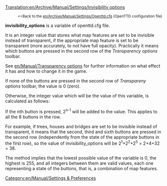 [[Translation:en/Archive/Manual/Settings/Invisibility options]]

:<small><<Back to the [[en/Archive/Manual/Settings/Openttd.cfg]] (OpenTTD configuration file)</small>

'''invisibility_options''' is a variable of openttd.cfg file.

It is an integer value that stores what map features are set to be invisible instead of transparent, if the appropriate map feature is set to be transparent (more accurately, to not have full opacity). Practically it means which buttons are pressed in the second row of the ''Transparency options'' toolbar.

See [[en/Manual/Transparency options]] for further information on what effect it has and how to change it in the game.

If none of the buttons are pressed in the second row of ''Transpareny options'' toolbar, the value is 0 (zero).

Otherwise, the integer value which will be the value of this variable, is calculated as follows:

If the nth button is pressed, 2<sup>n-1</sup> will be added to the value. This applies to all the 8 buttons in the row.

For example, if trees, houses and bridges are set to be invisible instead of transparent, it means that the second, third and sixth buttons are pressed in the second row (independently from the state of the appropriate buttons in the first row), so the value of invisibility_options will be 2<sup>1</sup>+2<sup>2</sup>+2<sup>5</sup> = 2+4+32 = 38.

The method implies that the lowest possible value of the variable is 0, the highest is 255, and all integers between them are valid values, each one representing a state of the buttons, that is, a combination of map features.

[[Category:en/Manual/Settings & Preferences]]